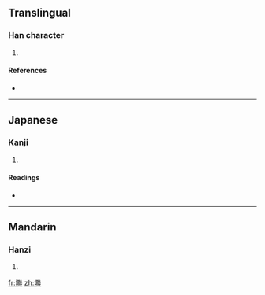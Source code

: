 ==Translingual==

===Han character===
{{Han char|rn=32|rad=土|as=17|sn=20|four=4217<sub>2</sub>|canj=土尸十廿 (GSJT)}}

# {{defn|Han|sort=土17}}

====References====
* {{Han ref|kx=0242.160|dkj=05607|dj=0482.120|hdz=10501.040|uh=58E3|ud=22755|bh=F442|bd=62530}}

----

==Japanese==

===Kanji===
{{ja-kanji|grade=|rs=土17}}

# {{defn|Japanese}}

====Readings====
* {{ja-readings|on=[[りん]] (rin)|kun=[[おか]] (oka)}}

----

==Mandarin==

===Hanzi===
{{cmn-hanzi|pin=[[lín]] ([[lin2]])|wg=lin<sup>2</sup>}}

# {{defn|Mandarin}}

[[fr:壣]]
[[zh:壣]]